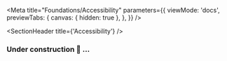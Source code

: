 
<Meta
  title="Foundations/Accessibility"
  parameters={{
    viewMode: 'docs',
    previewTabs: {
      canvas: { hidden: true },
    },
  }}
/>

<SectionHeader title={'Accessibility'} />

### Under construction 🚧 ...
